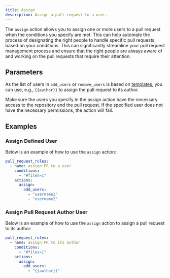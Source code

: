 ```yaml
---
title: Assign
description: Assign a pull request to a user.
---
```



The `assign` action allows you to assign one or more users to a pull request
when the conditions you specify are met. This can help automate the process of
designating the right people to handle specific pull requests, based on your
conditions. This can significantly streamline your pull request management
process and ensure that the right people are always aware of and working on the
pull requests that require their attention.

## Parameters

<ActionOptionsTable action="assign" />

As the list of users in `add_users` or `remove_users` is based on
[templates](/configuration/data-types#template), you can use, e.g.,
`{{author}}` to assign the pull request to its author.

<Warning>
  Make sure the users you specify in the assign action have the necessary
  access to the repository and the pull request. If the specified user does not
  have the necessary permissions, the action will fail.
</Warning>

## Examples

### Assign Defined User

Below is an example of how to use the `assign` action:

```yaml
pull_request_rules:
  - name: assign PR to a user
    conditions:
      - "#files=1"
    actions:
      assign:
        add_users:
          - "username1"
          - "username2"
```

### Assign Pull Request Author User

Below is an example of how to use the `assign` action to assign a pull request
to its author:

```yaml
pull_request_rules:
  - name: assign PR to its author
    conditions:
      - "#files=1"
    actions:
      assign:
        add_users:
          - "{{author}}"
```
